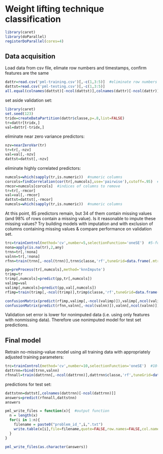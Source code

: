 Weight lifting technique classification
========================================================
```{r echo=FALSE}
library(caret)
library(doParallel)
registerDoParallel(cores=4)
```

## Data acquisition
Load data from csv file, elimate row numbers and timestamps, confirm features are the same
```{r cache=TRUE}
dattr=read.csv('pml-training.csv')[,-c(1,3:5)]  #eliminate row numbers & timestamps
dattst=read.csv('pml-testing.csv')[,-c(1,3:5)] 
all.equal(colnames(dattst)[-ncol(dattst)],colnames(dattr)[-ncol(dattr)])
```

set aside validation set:

```{r cache=TRUE}
library(caret)
set.seed(123)
tridx=createDataPartition(dattr$classe,p=.8,list=FALSE)
tr=dattr[tridx,]
val=dattr[-tridx,]
```


eliminate near zero variance predictors:

```{r cache=TRUE}
nzv=nearZeroVar(tr)
tr=tr[,-nzv]
val=val[,-nzv]
dattst=dattst[,-nzv]
```

eliminate highly correlated predictors:

```{r cache=TRUE}
numcols=which(sapply(tr,is.numeric))  #numeric columns
corcols=findCorrelation(cor(tr[,numcols],use='pairwise'),cutoff=.95)  #columns with correlation > .95 with another column
rmcor=numcols[corcols]  #indices of columns to remove
tr=tr[,-rmcor]
val=val[,-rmcor]
dattst=dattst[,-rmcor]
numcols=which(sapply(tr,is.numeric))  #numeric columns 

```

At this point, 85 predictors remain, but 34 of them contain missing values (and 98% of rows contain a missing value).  Is it reasonable to impute these missing values?  Try building models with imputation and with exclusion of columns containing missing values & compare performance on validation set.

```{r cache=TRUE}
trc=trainControl(method='cv',number=5,selectionFunction='oneSE')  #5-fold xval, bias toward 'smaller' models
nona=apply(is.na(tr),2,any)
trnn=tr[,!nona]
valnn=tr[,!nona]
rfnn=train(trnn[,-ncol(trnn)],trnn$classe,'rf',tuneGrid=data.frame(.mtry=c(6,12,24)),trControl=trc,ntree=200) #use somewhat slimmed down training to speed things up
```
```{r cache=TRUE}
pp=preProcess(tr[,numcols],method='knnImpute')
trimp=tr
trimp[,numcols]=predict(pp,tr[,numcols])
valimp=val
valimp[,numcols]=predict(pp,val[,numcols])
rfimp=train(trimp[,-ncol(trimp)],trimp$classe,'rf',tuneGrid=data.frame(.mtry=c(10,20,30)),trainControl=trc,ntree=200)

```

```{r}
confusionMatrix(predict(rfimp,valimp[,-ncol(valimp)]),valimp[,ncol(valimp)])
confusionMatrix(predict(rfnn,valnn[,-ncol(valnn)]),valnn[,ncol(valnn)])
```

Validation set error is lower for nonimputed data (i.e. using only features with nonmissing data).  Therefore use nonimputed model for test set predictions.  

## Final model
Retrain no-missing-value model using all training data with appropriately adjusted training parameters:

```{r cache=TRUE}
trc=trainControl(method='cv',number=10,selectionFunction='oneSE')  #10-fold xval, bias toward 'smaller' models
dattrnn=rbind(trnn,valnn)
rfnnall=train(dattrnn[,-ncol(dattrnn)],dattrnn$classe,'rf',tuneGrid=data.frame(.mtry=c(3,6,12)),trControl=trc)
```

predictions for test set:
```{r}
dattstnn=dattst[,colnames(dattrnn)[-ncol(dattrnn)]]
answers=predict(rfnnall,dattstnn)
answers

pml_write_files = function(x){  #output function
  n = length(x)
  for(i in 1:n){
    filename = paste0("problem_id_",i,".txt")
    write.table(x[i],file=filename,quote=FALSE,row.names=FALSE,col.names=FALSE)
  }
}

pml_write_files(as.character(answers))
```


